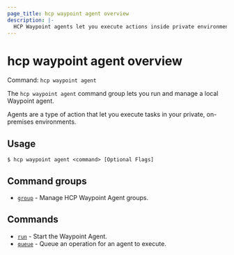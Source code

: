 ```yaml
---
page_title: hcp waypoint agent overview
description: |-
  HCP Waypoint agents let you execute actions inside private environments. Use `hcp waypoint agent` commands to run and manage HCP Waypoint agents.
---
```


# hcp waypoint agent overview

Command: `hcp waypoint agent` 

The `hcp waypoint agent` command group lets you run and manage a local Waypoint agent.

Agents are a type of action that let you execute tasks in your private, on-premises environments.

## Usage

```shell-session
$ hcp waypoint agent <command> [Optional Flags]
```

## Command groups

- [`group`](/hcp/docs/cli/commands/waypoint/agent/group) - Manage HCP Waypoint Agent groups.

## Commands

- [`run`](/hcp/docs/cli/commands/waypoint/agent/run) - Start the Waypoint Agent.
- [`queue`](/hcp/docs/cli/commands/waypoint/agent/queue) - Queue an operation for an agent to execute.

